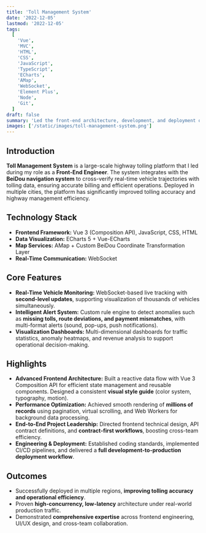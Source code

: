 ```yaml
---
title: 'Toll Management System'
date: '2022-12-05'
lastmod: '2022-12-05'
tags:
  [
    'Vue',
    'MVC',
    'HTML',
    'CSS',
    'JavaScript',
    'TypeScript',
    'ECharts',
    'AMap',
    'WebSocket',
    'Element Plus',
    'Node',
    'Git',
  ]
draft: false
summary: 'Led the front-end architecture, development, and deployment of a highway toll management system integrated with BeiDou navigation, delivering real-time monitoring, anomaly detection, and large-scale data visualization.'
images: ['/static/images/toll-management-system.png']
---
```


## Introduction

**Toll Management System** is a large-scale highway tolling platform that I led during my role as a **Front-End Engineer**. The system integrates with the **BeiDou navigation system** to cross-verify real-time vehicle trajectories with tolling data, ensuring accurate billing and efficient operations.
Deployed in multiple cities, the platform has significantly improved tolling accuracy and highway management efficiency.

<TOCInline toc={props.toc} exclude="Introduction" />

## Technology Stack

- **Frontend Framework:** Vue 3 (Composition API), JavaScript, CSS, HTML
- **Data Visualization:** ECharts 5 + Vue-ECharts
- **Map Services:** AMap + Custom BeiDou Coordinate Transformation Layer
- **Real-Time Communication:** WebSocket

## Core Features

- **Real-Time Vehicle Monitoring:** WebSocket-based live tracking with **second-level updates**, supporting visualization of thousands of vehicles simultaneously.
- **Intelligent Alert System:** Custom rule engine to detect anomalies such as **missing tolls, route deviations, and payment mismatches**, with multi-format alerts (sound, pop-ups, push notifications).
- **Visualization Dashboards:** Multi-dimensional dashboards for traffic statistics, anomaly heatmaps, and revenue analysis to support operational decision-making.

## Highlights

- **Advanced Frontend Architecture:** Built a reactive data flow with Vue 3 Composition API for efficient state management and reusable components. Designed a consistent **visual style guide** (color system, typography, motion).
- **Performance Optimization:** Achieved smooth rendering of **millions of records** using pagination, virtual scrolling, and Web Workers for background data processing.
- **End-to-End Project Leadership:** Directed frontend technical design, API contract definitions, and **contract-first workflows**, boosting cross-team efficiency.
- **Engineering & Deployment:** Established coding standards, implemented CI/CD pipelines, and delivered a **full development-to-production deployment workflow**.

## Outcomes

- Successfully deployed in multiple regions, **improving tolling accuracy and operational efficiency**.
- Proven **high-concurrency, low-latency** architecture under real-world production traffic.
- Demonstrated **comprehensive expertise** across frontend engineering, UI/UX design, and cross-team collaboration.
